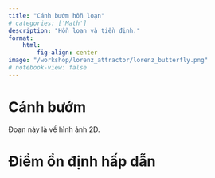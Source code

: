 ```yaml
---
title: "Cánh bướm hỗn loạn"
# categories: ['Math']
description: "Hỗn loạn và tiền định."
format:
    html:
        fig-align: center
image: "/workshop/lorenz_attractor/lorenz_butterfly.png"
# notebook-view: false
---
```


# Cánh bướm

Đoạn này là về hình ảnh 2D.

# Điểm ổn định hấp dẫn